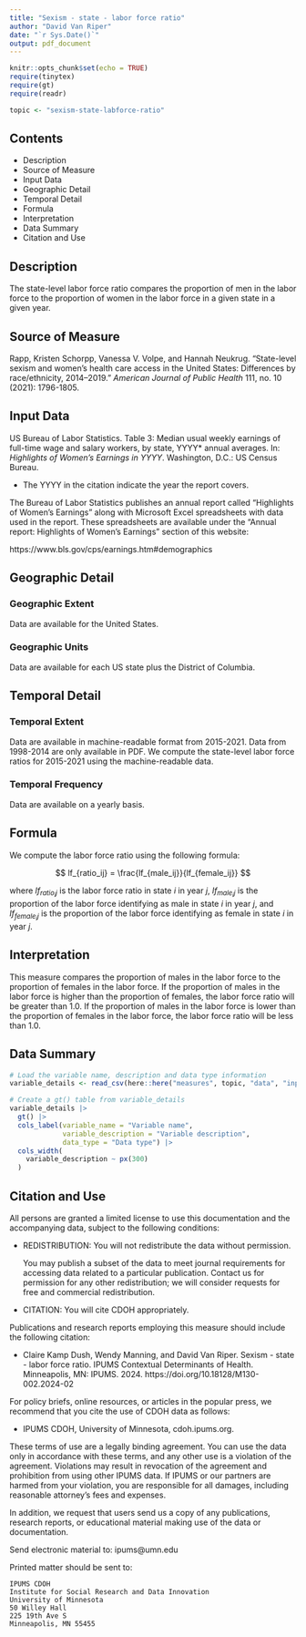 ```yaml
---
title: "Sexism - state - labor force ratio"
author: "David Van Riper"
date: "`r Sys.Date()`"
output: pdf_document
---
```


```r
knitr::opts_chunk$set(echo = TRUE)
require(tinytex)
require(gt)
require(readr)

topic <- "sexism-state-labforce-ratio"
```

## Contents
* Description
* Source of Measure
* Input Data
* Geographic Detail
* Temporal Detail
* Formula
* Interpretation
* Data Summary
* Citation and Use

## Description
The state-level labor force ratio compares the proportion of men in the labor force to the proportion of women in the labor force in a given state in a given year. 

## Source of Measure
Rapp, Kristen Schorpp, Vanessa V. Volpe, and Hannah Neukrug. "State-level sexism and women’s health care access in the United States: Differences by race/ethnicity, 2014–2019." _American Journal of Public Health_ 111, no. 10 (2021): 1796-1805.

## Input Data
US Bureau of Labor Statistics. Table 3: Median usual weekly earnings of full-time wage and salary workers, by state, YYYY* annual averages. In: _Highlights of Women’s Earnings in YYYY_. Washington, D.C.: US Census Bureau.

* The YYYY in the citation indicate the year the report covers. 

The Bureau of Labor Statistics publishes an annual report called "Highlights of Women's Earnings" along with Microsoft Excel spreadsheets with data used in the report. These spreadsheets are available under the "Annual report: Highlights of Women's Earnings" section of this website:

https://www.bls.gov/cps/earnings.htm#demographics

## Geographic Detail

### Geographic Extent
Data are available for the United States.

### Geographic Units
Data are available for each US state plus the District of Columbia.

## Temporal Detail

### Temporal Extent
Data are available in machine-readable format from 2015-2021. Data from 1998-2014 are only available in PDF. We compute the state-level labor force ratios for 2015-2021 using the machine-readable data.   

### Temporal Frequency
Data are available on a yearly basis. 

## Formula 
We compute the labor force ratio using the following formula:

$$
lf_{ratio_ij} = \frac{lf_{male_ij}}{lf_{female_ij}} 
$$

where $lf_{ratio_ij}$ is the labor force ratio in state $i$ in year $j$, $lf_{male_ij}$ is the proportion of the labor force identifying as male in state $i$ in year $j$, and $lf_{female_ij}$ is the proportion of the labor force identifying as female in state $i$ in year $j$. 

## Interpretation
This measure compares the proportion of males in the labor force to the proportion of females in the labor force. If the proportion of males in the labor force is higher than the proportion of females, the labor force ratio will be greater than 1.0. If the proportion of males in the labor force is lower than the proportion of females in the labor force, the labor force ratio will be less than 1.0. 

## Data Summary
```r
# Load the variable name, description and data type information
variable_details <- read_csv(here::here("measures", topic, "data", "input", "variable_descriptions.csv"))

# Create a gt() table from variable_details
variable_details |> 
  gt() |> 
  cols_label(variable_name = "Variable name",
             variable_description = "Variable description",
             data_type = "Data type") |> 
  cols_width(
    variable_description ~ px(300)
  )
```

## Citation and Use
All persons are granted a limited license to use this documentation and the
accompanying data, subject to the following conditions:

* REDISTRIBUTION: You will not redistribute the data without permission.

  You may publish a subset of the data to meet journal requirements for accessing 
  data related to a particular publication. Contact us for permission for any other 
  redistribution; we will consider requests for free and commercial redistribution.

* CITATION: You will cite CDOH appropriately.

Publications and research reports employing this measure should include the following citation:

* Claire Kamp Dush, Wendy Manning, and David Van Riper. Sexism - state - labor force ratio. IPUMS Contextual Determinants of Health. Minneapolis, MN: IPUMS. 2024. https://doi.org/10.18128/M130-002.2024-02

For policy briefs, online resources, or articles in the popular press, we recommend that you cite the use of CDOH data as follows:

* IPUMS CDOH, University of Minnesota, cdoh.ipums.org.

These terms of use are a legally binding agreement. You can use the data only in 
accordance with these terms, and any other use is a violation of the agreement. 
Violations may result in revocation of the agreement and prohibition from using other 
IPUMS data. If IPUMS or our partners are harmed from your violation, you are 
responsible for all damages, including reasonable attorney's fees and expenses.
        
In addition, we request that users send us a copy of any publications, research
reports, or educational material making use of the data or documentation.

Send electronic material to: ipums@umn.edu

Printed matter should be sent to:

    IPUMS CDOH
    Institute for Social Research and Data Innovation
    University of Minnesota
    50 Willey Hall
    225 19th Ave S
    Minneapolis, MN 55455

 